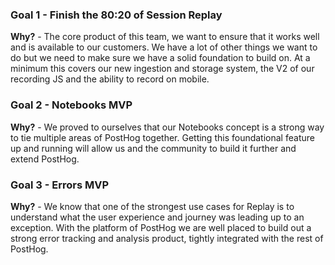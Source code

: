 ### Goal 1 - Finish the 80:20 of Session Replay

**Why?** - The core product of this team, we want to ensure that it works well and is available to our customers. We have a lot of other things we want to do but we need to make sure we have a solid foundation to build on. At a minimum this covers our new ingestion and storage system, the V2 of our recording JS and the ability to record on mobile.

### Goal 2 - Notebooks MVP

**Why?** - We proved to ourselves that our Notebooks concept is a strong way to tie multiple areas of PostHog together. Getting this foundational feature up and running will allow us and the community to build it further and extend PostHog.

### Goal 3 - Errors MVP

**Why?** - We know that one of the strongest use cases for Replay is to understand what the user experience and journey was leading up to an exception. With the platform of PostHog we are well placed to build out a strong error tracking and analysis product, tightly integrated with the rest of PostHog.

